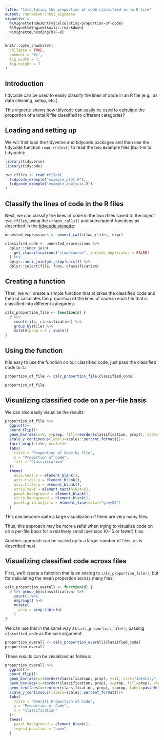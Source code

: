 ```yaml
---
title: "Calculating the proportion of code classified in an R file"
output: rmarkdown::html_vignette
vignette: >
  %\VignetteIndexEntry{calculating-proportion-of-code}
  %\VignetteEngine{knitr::rmarkdown}
  %\VignetteEncoding{UTF-8}
---
```


```r
knitr::opts_chunk$set(
  collapse = TRUE,
  comment = "#>",
  fig.width = 7,
  fig.height = 7
)
```

## Introduction

tidycode can be used to easily classify the lines of code in an R file (e.g., as data cleaning, setup, etc.).

This vignette shows how tidycode can easily be used to calculate the proportion of a total R file classified to different categories?

## Loading and setting up

We will frist load the tidyverse and tidycode packages and then use the tidycode function `read_rfiles()` to read the two example files (built-in to tidycode):

```r
library(tidyverse)
library(tidycode)

two_rfiles <- read_rfiles(
  tidycode_example("example_plot.R"),
  tidycode_example("example_analysis.R")
)

```

## Classify the lines of code in the R files

Next, we can classify the lines of code in the two rfiles saved to the object `two_rfiles`, using the `unnest_calls()` and subsequent functions as described in the [tidycode vignette](tidycode.html):

```r
unnested_expressions <- unnest_calls(two_rfiles, expr)

classified_code <- unnested_expressions %>%
  dplyr::inner_join(
    get_classifications("crowdsource", include_duplicates = FALSE)
  ) %>%
  dplyr::anti_join(get_stopfuncs()) %>%
  dplyr::select(file, func, classification)
```

## Creating a function

Then, we will create a simple function that a) takes the classified code and then b) calculates the proportion of the lines of code in each file that is classified into different categories:

```r
calc_proportion_file <- function(d) {
  d %>% 
    count(file, classification) %>% 
    group_by(file) %>% 
    mutate(prop = n / sum(n))
}
```

## Using the function

It is easy to use the function on our classified code; just pass the classified code to it.:

```r
proportion_of_file <- calc_proportion_file(classified_code)

proportion_of_file
```

## Visualizing classified code on a per-file basis

We can also easily visualize the results:

```r
proportion_of_file %>%
  ggplot()+
  coord_flip()+
  geom_bar(aes(x=0, y=prop, fill=reorder(classification, prop)), stat="identity", size=1)+
  scale_y_continuous(labels=scales::percent_format())+
  facet_wrap(~file, ncol=1)+
  labs(
    title = "Proportion of Code by File",
    y = "Proportion of Code",
    fill = "Classification"
  )+
  theme(
    axis.text.y = element_blank(),
    axis.ticks.y = element_blank(),
    axis.title.y = element_blank(),
    strip.text = element_text(hjust=0),
    panel.background = element_blank(),
    strip.background = element_blank(),
    panel.grid.major.x = element_line(color="grey80")
  )
```

This can become quite a large visualization if there are very many files. 

Thus, this approach may be more useful when trying to visualize code on on a per-file basis for a relatively small (perhaps 10-15 or fewer) files.

Another approach can be scaled up to a larger number of files, as is described next.

## Visualizing classified code across files

First, we'll create a function that is an analog to `calc_proportion_file()`, but for calculating the mean proportion across many files:

```r
calc_proportion_overall <- function(d) {
  d %>% group_by(classification) %>%
    count() %>% 
    ungroup() %>% 
    mutate(
      prop = prop.table(n)
    )
}
```

We can use this in the same way as `calc_proportion_file()`, passing `classified_code` as the sole argument:

```r
proportion_overall <- calc_proportion_overall(classified_code)
proportion_overall
```

These results can be visualized as follows:

```r
proportion_overall %>%
  ggplot()+
  coord_flip()+
  geom_bar(aes(x=reorder(classification, prop), y=1), stat="identity", fill="grey80")+
  geom_bar(aes(x=reorder(classification, prop), y=prop, fill=prop), stat="identity")+
  geom_text(aes(x=reorder(classification, prop), y=prop, label=paste0(round(prop*100, digits=0), "%"), hjust=-.5))+
  scale_y_continuous(labels=scales::percent_format())+
  labs(
    title = "Overall Proportion of Code",
    y = "Proportion of Code",
    x = "Classification"
  )+
  theme(
    panel.background = element_blank(),
    legend.position = "none"
  )
```
